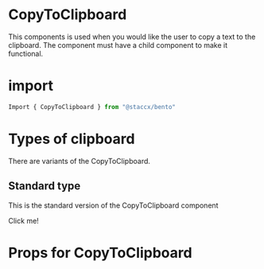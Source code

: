 
<Meta title="Components|CopyToClipboard" component={CopyToClipboard}/>


# CopyToClipboard
This components is used when you would like the user to copy a text to the clipboard.
The component must have a child component to make it functional.


# import

```javascript
Import { CopyToClipboard } from "@staccx/bento"
```

# Types of clipboard
There are variants of the CopyToClipboard.

## Standard type
This is the standard version of the CopyToClipboard component

<Preview>
  <Story name="Standard">
   <CopyToClipboard copyText="This is the text you copied to your clipboard via the CopyToClickboard component!">
      <p>Click me!</p>
   </CopyToClipboard>
  </Story>
</Preview>


# Props for CopyToClipboard
<Props of={CopyToClipboard} />